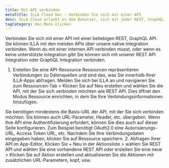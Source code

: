 ```yaml
---
title: Mit API verbinden
metaTitle: ILLA Cloud Doc - Verbinden Sie sich mit einer API
desc: ILLA Cloud erlaubt es dem Benutzer, sich mit jeder REST, GraphQL API zu verbinden
tagCategory: doc-Menü klicken
---
```


Verbinden Sie sich mit einer API
mit einer beliebigen REST, GraphQL API.
Sie können ILLA mit den meisten APIs über unsere native Integration verbinden. Wenn du mit einer internen API verbinden musst, oder wenn es keine unterstützte Integration gibt Sie können sich mit unserer REST API Integration oder GraphQL Integration verbinden.

1.  Erstellen Sie eine API-Ressource 
    Ressourcen repräsentieren Verbindungen zu Datenquellen und sind das, was Sie innerhalb Ihrer ILLA-Apps abfragen. Melden Sie sich bei ILLA an und navigieren Sie zum Ressourcen-Tab > Klicken Sie auf Neu erstellen und wählen Sie die API, mit der Sie sich verbinden möchten wie REST API. Dies öffnet den Modus Ressource einrichten, in dem Sie Ihre Verbindungsinformationen hinzufügen.

Sie benötigen mindestens die Basis-URL der API, mit der Sie sich verbinden möchten. Sie können auch URL-Parameter, Header, etc. übergeben. Wenn Ihre API eine Authentifizierung erfordert, können Sie dies auch auf dieser Seite konfigurieren. Zum Beispiel benötigt OAuth2.0 eine Autorisierungs-URL, Access Token URL, etc. Nachdem Sie Ihre Verbindungsdaten eingegeben haben, klicken Sie auf Ressource speichern. 
2. Abfragen Ihrer API
im App-Editor, Klicken Sie + Neu in der Aktionsliste > wählen Sie REST API und wählen Sie eine vorhandene REST API oder erstellen Sie eine neue > Klicken Sie auf Aktion erstellen und aktualisieren Sie die Aktionen mit zusätzlichen URL-Parametern, kopf, usw.
